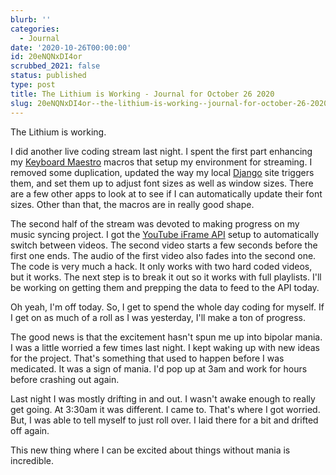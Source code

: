 ```yaml
---
blurb: ''
categories:
  - Journal
date: '2020-10-26T00:00:00'
id: 20eNQNxDI4or
scrubbed_2021: false
status: published
type: post
title: The Lithium is Working - Journal for October 26 2020
slug: 20eNQNxDI4or--the-lithium-is-working--journal-for-october-26-2020
---
```


The Lithium is working.

I did another live coding stream last night. I spent the first part enhancing my [Keyboard Maestro](https://www.keyboardmaestro.com/main/) macros that setup my environment for streaming. I removed some duplication, updated the way my local [Django](https://www.djangoproject.com) site triggers them, and set them up to adjust font sizes as well as window sizes. There are a few other apps to look at to see if I can automatically update their font sizes. Other than that, the macros are in really good shape. 

The second half of the stream was devoted to making progress on my music syncing project. I got the [YouTube iFrame API](https://developers.google.com/youtube/iframe_api_reference) setup to automatically switch between videos. The second video starts a few seconds before the first one ends. The audio of the first video also fades into the second one. The code is very much a hack. It only works with two hard coded videos, but it works. The next step is to break it out so it works with full playlists. I'll be working on getting them and prepping the data to feed to the API today. 

Oh yeah, I'm off today. So, I get to spend the whole day coding for myself. If I get on as much of a roll as I was yesterday, I'll make a ton of progress. 

The good news is that the excitement hasn't spun me up into bipolar mania. I was a little worried a few times last night. I kept waking up with new ideas for the project. That's something that used to happen before I was medicated. It was a sign of mania. I'd pop up at 3am and work for hours before crashing out again.

Last night I was mostly drifting in and out. I wasn't awake enough to really get going. At 3:30am it was different. I came to. That's where I got worried. But, I was able to tell myself to just roll over. I laid there for a bit and drifted off again. 

This new thing where I can be excited about things without mania is incredible.
